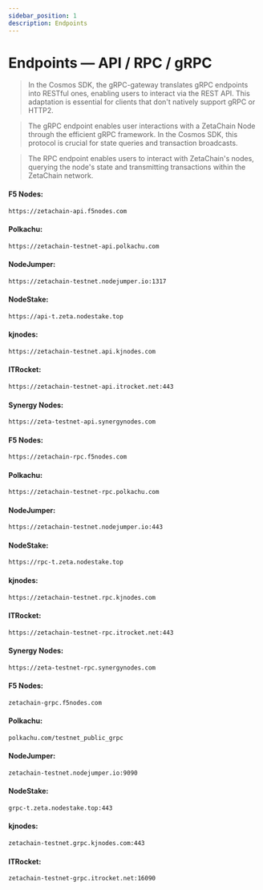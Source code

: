 ```yaml
---
sidebar_position: 1
description: Endpoints
---
```



# Endpoints — API / RPC / gRPC

> In the Cosmos SDK, the gRPC-gateway translates gRPC endpoints into RESTful ones, enabling users to interact via the REST API. This adaptation is essential for clients that don't natively support gRPC or HTTP2.

> The gRPC endpoint enables user interactions with a ZetaChain Node through the efficient gRPC framework. In the Cosmos SDK, this protocol is crucial for state queries and transaction broadcasts.

> The RPC endpoint enables users to interact with ZetaChain's nodes, querying the node's state and transmitting transactions within the ZetaChain network.


<Tabs>
  <TabItem value="api" label="API" default>

#### F5 Nodes:
```bash
https://zetachain-api.f5nodes.com
```

#### Polkachu:
```bash
https://zetachain-testnet-api.polkachu.com
```

#### NodeJumper:
```bash
https://zetachain-testnet.nodejumper.io:1317
```

#### NodeStake:
```bash
https://api-t.zeta.nodestake.top
```

#### kjnodes:
```bash
https://zetachain-testnet.api.kjnodes.com
```

#### ITRocket:
```bash
https://zetachain-testnet-api.itrocket.net:443
```

#### Synergy Nodes:
```bash
https://zeta-testnet-api.synergynodes.com
```

  </TabItem>
  <TabItem value="rpc" label="RPC">

#### F5 Nodes:
```bash
https://zetachain-rpc.f5nodes.com
```

#### Polkachu:
```bash
https://zetachain-testnet-rpc.polkachu.com
```

#### NodeJumper:
```bash
https://zetachain-testnet.nodejumper.io:443
```

#### NodeStake:
```bash
https://rpc-t.zeta.nodestake.top
```

#### kjnodes:
```bash
https://zetachain-testnet.rpc.kjnodes.com
```

#### ITRocket:
```bash
https://zetachain-testnet-rpc.itrocket.net:443
```

#### Synergy Nodes:
```bash
https://zeta-testnet-rpc.synergynodes.com
```

  </TabItem>
  <TabItem value="grpc" label="gRPC">

#### F5 Nodes:
```bash
zetachain-grpc.f5nodes.com
```

#### Polkachu:
```bash
polkachu.com/testnet_public_grpc
```

#### NodeJumper:
```bash
zetachain-testnet.nodejumper.io:9090
```

#### NodeStake:
```bash
grpc-t.zeta.nodestake.top:443
```

#### kjnodes:
```bash
zetachain-testnet.grpc.kjnodes.com:443
```

#### ITRocket:
```bash
zetachain-testnet-grpc.itrocket.net:16090
```

  </TabItem>
</Tabs>
